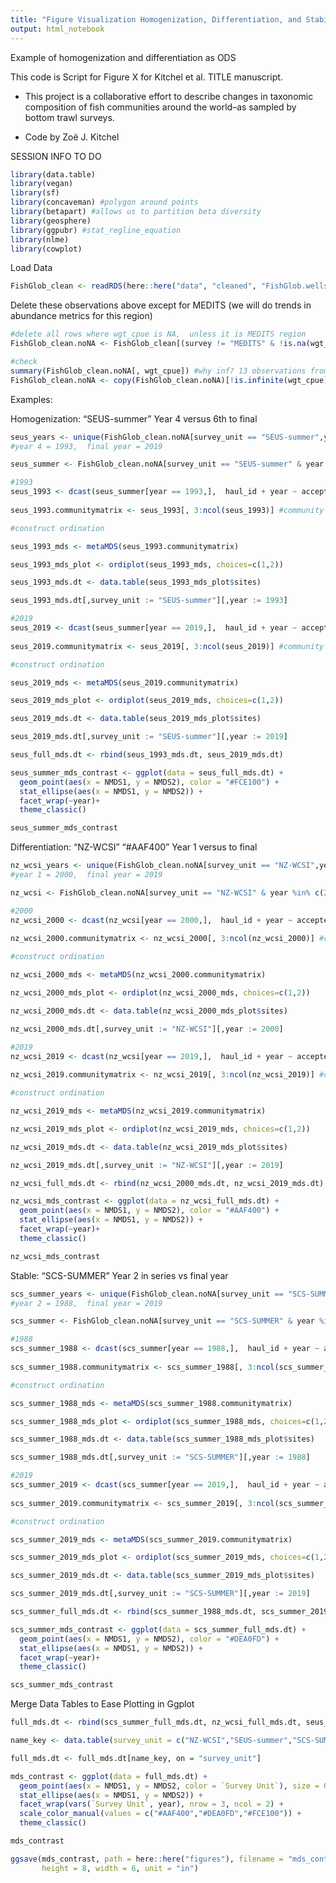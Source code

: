 ```yaml
---
title: "Figure Visualization Homogenization, Differentiation, and Stability"
output: html_notebook
---
```


Example of homogenization and differentiation as ODS

This code is Script for Figure X for Kitchel et al. TITLE manuscript.

- This project is a collaborative effort to describe changes in taxonomic composition  of fish communities around the world--as sampled by bottom trawl surveys.

- Code by Zoë J. Kitchel

SESSION INFO TO DO

```r
library(data.table)
library(vegan)
library(sf)
library(concaveman) #polygon around points
library(betapart) #allows us to partition beta diversity
library(geosphere)
library(ggpubr) #stat_regline_equation
library(nlme)
library(cowplot)

```

Load Data
```r
FishGlob_clean <- readRDS(here::here("data", "cleaned", "FishGlob.wellsampledyearscells_complete.final.rds"))

```

Delete these observations above except for MEDITS (we will do trends in abundance metrics for this region)
```r
#delete all rows where wgt_cpue is NA,  unless it is MEDITS region
FishGlob_clean.noNA <- FishGlob_clean[(survey != "MEDITS" & !is.na(wgt_cpue)) | survey == "MEDITS"]

#check
summary(FishGlob_clean.noNA[, wgt_cpue]) #why inf? 13 observations from GSL-N,  I will delete these
FishGlob_clean.noNA <- copy(FishGlob_clean.noNA)[!is.infinite(wgt_cpue), ]

```

Examples:

Homogenization: "SEUS-summer"
Year 4 versus 6th to final 
```r
seus_years <- unique(FishGlob_clean.noNA[survey_unit == "SEUS-summer",year])
#year 4 = 1993,  final year = 2019

seus_summer <- FishGlob_clean.noNA[survey_unit == "SEUS-summer" & year %in% c(1993,2019),]

#1993
seus_1993 <- dcast(seus_summer[year == 1993,],  haul_id + year ~ accepted_name,  value.var = "wgt_cpue",  fun.aggregate = sum) #longitude to wide data for community matrix,  column names are cell then species
              
seus_1993.communitymatrix <- seus_1993[, 3:ncol(seus_1993)] #community matrix

#construct ordination

seus_1993_mds <- metaMDS(seus_1993.communitymatrix)

seus_1993_mds_plot <- ordiplot(seus_1993_mds, choices=c(1,2))

seus_1993_mds.dt <- data.table(seus_1993_mds_plot$sites)

seus_1993_mds.dt[,survey_unit := "SEUS-summer"][,year := 1993]

#2019
seus_2019 <- dcast(seus_summer[year == 2019,],  haul_id + year ~ accepted_name,  value.var = "wgt_cpue",  fun.aggregate = sum) #longitude to wide data for community matrix,  column names are cell then species
              
seus_2019.communitymatrix <- seus_2019[, 3:ncol(seus_2019)] #community matrix

#construct ordination

seus_2019_mds <- metaMDS(seus_2019.communitymatrix)

seus_2019_mds_plot <- ordiplot(seus_2019_mds, choices=c(1,2))

seus_2019_mds.dt <- data.table(seus_2019_mds_plot$sites)

seus_2019_mds.dt[,survey_unit := "SEUS-summer"][,year := 2019]

seus_full_mds.dt <- rbind(seus_1993_mds.dt, seus_2019_mds.dt)

seus_summer_mds_contrast <- ggplot(data = seus_full_mds.dt) +
  geom_point(aes(x = NMDS1, y = NMDS2), color = "#FCE100") +
  stat_ellipse(aes(x = NMDS1, y = NMDS2)) +
  facet_wrap(~year)+
  theme_classic()

seus_summer_mds_contrast
```

Differentiation: "NZ-WCSI" "#AAF400"
Year 1 versus to final 
```r
nz_wcsi_years <- unique(FishGlob_clean.noNA[survey_unit == "NZ-WCSI",year])
#year 1 = 2000,  final year = 2019

nz_wcsi <- FishGlob_clean.noNA[survey_unit == "NZ-WCSI" & year %in% c(2000,2019),]

#2000
nz_wcsi_2000 <- dcast(nz_wcsi[year == 2000,],  haul_id + year ~ accepted_name,  value.var = "wgt_cpue",  fun.aggregate = sum) #longitude to wide data for community matrix,  column names are cell then species
              
nz_wcsi_2000.communitymatrix <- nz_wcsi_2000[, 3:ncol(nz_wcsi_2000)] #community matrix

#construct ordination

nz_wcsi_2000_mds <- metaMDS(nz_wcsi_2000.communitymatrix)

nz_wcsi_2000_mds_plot <- ordiplot(nz_wcsi_2000_mds, choices=c(1,2))

nz_wcsi_2000_mds.dt <- data.table(nz_wcsi_2000_mds_plot$sites)

nz_wcsi_2000_mds.dt[,survey_unit := "NZ-WCSI"][,year := 2000]

#2019
nz_wcsi_2019 <- dcast(nz_wcsi[year == 2019,],  haul_id + year ~ accepted_name,  value.var = "wgt_cpue",  fun.aggregate = sum) #longitude to wide data for community matrix,  column names are cell then species
              
nz_wcsi_2019.communitymatrix <- nz_wcsi_2019[, 3:ncol(nz_wcsi_2019)] #community matrix

#construct ordination

nz_wcsi_2019_mds <- metaMDS(nz_wcsi_2019.communitymatrix)

nz_wcsi_2019_mds_plot <- ordiplot(nz_wcsi_2019_mds, choices=c(1,2))

nz_wcsi_2019_mds.dt <- data.table(nz_wcsi_2019_mds_plot$sites)

nz_wcsi_2019_mds.dt[,survey_unit := "NZ-WCSI"][,year := 2019]

nz_wcsi_full_mds.dt <- rbind(nz_wcsi_2000_mds.dt, nz_wcsi_2019_mds.dt)

nz_wcsi_mds_contrast <- ggplot(data = nz_wcsi_full_mds.dt) +
  geom_point(aes(x = NMDS1, y = NMDS2), color = "#AAF400") +
  stat_ellipse(aes(x = NMDS1, y = NMDS2)) +
  facet_wrap(~year)+
  theme_classic()

nz_wcsi_mds_contrast
```

Stable: "SCS-SUMMER"
Year 2 in series vs final year 
```r
scs_summer_years <- unique(FishGlob_clean.noNA[survey_unit == "SCS-SUMMER",year])
#year 2 = 1988,  final year = 2019

scs_summer <- FishGlob_clean.noNA[survey_unit == "SCS-SUMMER" & year %in% c(1988,2019),]

#1988
scs_summer_1988 <- dcast(scs_summer[year == 1988,],  haul_id + year ~ accepted_name,  value.var = "wgt_cpue",  fun.aggregate = sum) #longitude to wide data for community matrix,  column names are cell then species
              
scs_summer_1988.communitymatrix <- scs_summer_1988[, 3:ncol(scs_summer_1988)] #community matrix

#construct ordination

scs_summer_1988_mds <- metaMDS(scs_summer_1988.communitymatrix)

scs_summer_1988_mds_plot <- ordiplot(scs_summer_1988_mds, choices=c(1,2))

scs_summer_1988_mds.dt <- data.table(scs_summer_1988_mds_plot$sites)

scs_summer_1988_mds.dt[,survey_unit := "SCS-SUMMER"][,year := 1988]

#2019
scs_summer_2019 <- dcast(scs_summer[year == 2019,],  haul_id + year ~ accepted_name,  value.var = "wgt_cpue",  fun.aggregate = sum) #longitude to wide data for community matrix,  column names are cell then species
              
scs_summer_2019.communitymatrix <- scs_summer_2019[, 3:ncol(scs_summer_2019)] #community matrix

#construct ordination

scs_summer_2019_mds <- metaMDS(scs_summer_2019.communitymatrix)

scs_summer_2019_mds_plot <- ordiplot(scs_summer_2019_mds, choices=c(1,2))

scs_summer_2019_mds.dt <- data.table(scs_summer_2019_mds_plot$sites)

scs_summer_2019_mds.dt[,survey_unit := "SCS-SUMMER"][,year := 2019]

scs_summer_full_mds.dt <- rbind(scs_summer_1988_mds.dt, scs_summer_2019_mds.dt)

scs_summer_mds_contrast <- ggplot(data = scs_summer_full_mds.dt) +
  geom_point(aes(x = NMDS1, y = NMDS2), color = "#DEA0FD") +
  stat_ellipse(aes(x = NMDS1, y = NMDS2)) +
  facet_wrap(~year)+
  theme_classic()

scs_summer_mds_contrast
```

Merge Data Tables to Ease Plotting in Ggplot
```r
full_mds.dt <- rbind(scs_summer_full_mds.dt, nz_wcsi_full_mds.dt, seus_full_mds.dt)

name_key <- data.table(survey_unit = c("NZ-WCSI","SEUS-summer","SCS-SUMMER"),`Survey Unit` = c("West Coast South Island, NZ","Southeast US","Scotian Shelf"))

full_mds.dt <- full_mds.dt[name_key, on = "survey_unit"]

mds_contrast <- ggplot(data = full_mds.dt) +
  geom_point(aes(x = NMDS1, y = NMDS2, color = `Survey Unit`), size = 0.5) +
  stat_ellipse(aes(x = NMDS1, y = NMDS2)) +
  facet_wrap(vars(`Survey Unit`, year), nrow = 3, ncol = 2) +
  scale_color_manual(values = c("#AAF400","#DEA0FD","#FCE100")) +
  theme_classic()

mds_contrast

ggsave(mds_contrast, path = here::here("figures"), filename = "mds_contrast_full.jpg",
       height = 8, width = 6, unit = "in")
```


